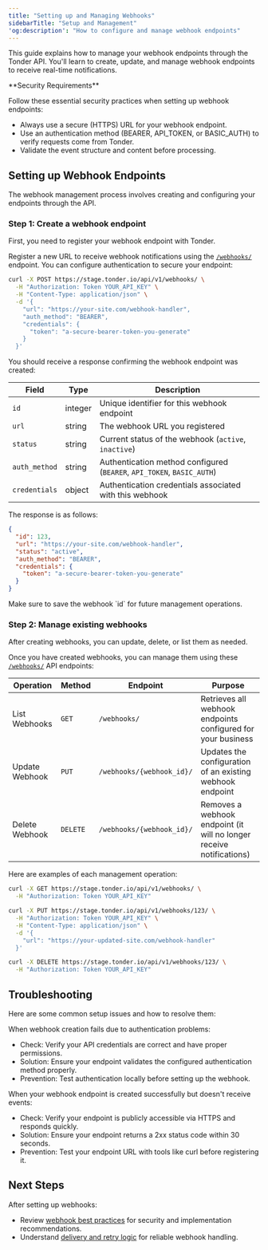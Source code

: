 ```yaml
---
title: "Setting up and Managing Webhooks"
sidebarTitle: "Setup and Management"
'og:description': "How to configure and manage webhook endpoints"
---
```


This guide explains how to manage your webhook endpoints through the Tonder API. You'll learn to create, update, and manage webhook endpoints to receive real-time notifications.

<Note>
**Security Requirements**

Follow these essential security practices when setting up webhook endpoints:

- Always use a secure (HTTPS) URL for your webhook endpoint.
- Use an authentication method (BEARER, API_TOKEN, or BASIC_AUTH) to verify requests come from Tonder.
- Validate the event structure and content before processing.
</Note>

## Setting up Webhook Endpoints

The webhook management process involves creating and configuring your endpoints through the API.

### Step 1: Create a webhook endpoint

First, you need to register your webhook endpoint with Tonder.

Register a new URL to receive webhook notifications using the [`/webhooks/`](/reference/webhooks) endpoint. You can configure authentication to secure your endpoint:

```bash
curl -X POST https://stage.tonder.io/api/v1/webhooks/ \
  -H "Authorization: Token YOUR_API_KEY" \
  -H "Content-Type: application/json" \
  -d '{
    "url": "https://your-site.com/webhook-handler",
    "auth_method": "BEARER",
    "credentials": {
      "token": "a-secure-bearer-token-you-generate"
    }
  }'
```

You should receive a response confirming the webhook endpoint was created:

| Field | Type | Description |
|-------|------|-------------|
| `id` | integer | Unique identifier for this webhook endpoint |
| `url` | string | The webhook URL you registered |
| `status` | string | Current status of the webhook (`active`, `inactive`) |
| `auth_method` | string | Authentication method configured (`BEARER`, `API_TOKEN`, `BASIC_AUTH`) |
| `credentials` | object | Authentication credentials associated with this webhook |

The response is as follows:

```json
{
  "id": 123,
  "url": "https://your-site.com/webhook-handler",
  "status": "active",
  "auth_method": "BEARER",
  "credentials": {
    "token": "a-secure-bearer-token-you-generate"
  }
}
```

<Note>
Make sure to save the webhook `id` for future management operations.
</Note>

### Step 2: Manage existing webhooks

After creating webhooks, you can update, delete, or list them as needed.

Once you have created webhooks, you can manage them using these [`/webhooks/`](/reference/webhooks) API endpoints:

| Operation | Method | Endpoint | Purpose |
|-----------|---------|----------|---------|
| List Webhooks | `GET` | `/webhooks/` | Retrieves all webhook endpoints configured for your business |
| Update Webhook | `PUT` | `/webhooks/{webhook_id}/` | Updates the configuration of an existing webhook endpoint |
| Delete Webhook | `DELETE` | `/webhooks/{webhook_id}/` | Removes a webhook endpoint (it will no longer receive notifications) |

Here are examples of each management operation:

<CodeGroup>

```bash List Webhooks
curl -X GET https://stage.tonder.io/api/v1/webhooks/ \
  -H "Authorization: Token YOUR_API_KEY"
```

```bash Update Webhook
curl -X PUT https://stage.tonder.io/api/v1/webhooks/123/ \
  -H "Authorization: Token YOUR_API_KEY" \
  -H "Content-Type: application/json" \
  -d '{
    "url": "https://your-updated-site.com/webhook-handler"
  }'
```

```bash Delete Webhook
curl -X DELETE https://stage.tonder.io/api/v1/webhooks/123/ \
  -H "Authorization: Token YOUR_API_KEY"
```

</CodeGroup>

## Troubleshooting

Here are some common setup issues and how to resolve them:

<AccordionGroup>

<Accordion title="Authentication errors when creating webhooks">

When webhook creation fails due to authentication problems:

- Check: Verify your API credentials are correct and have proper permissions.
- Solution: Ensure your endpoint validates the configured authentication method properly.
- Prevention: Test authentication locally before setting up the webhook.

</Accordion>

<Accordion title="Webhook endpoint not receiving events after setup">

When your webhook endpoint is created successfully but doesn't receive events:

- Check: Verify your endpoint is publicly accessible via HTTPS and responds quickly.
- Solution: Ensure your endpoint returns a 2xx status code within 30 seconds.
- Prevention: Test your endpoint URL with tools like curl before registering it.

</Accordion>

</AccordionGroup>

## Next Steps

After setting up webhooks:

- Review [webhook best practices](/direct-integration/webhooks/best-practices) for security and implementation recommendations.
- Understand [delivery and retry logic](/direct-integration/webhooks/delivery-and-retry) for reliable webhook handling.
